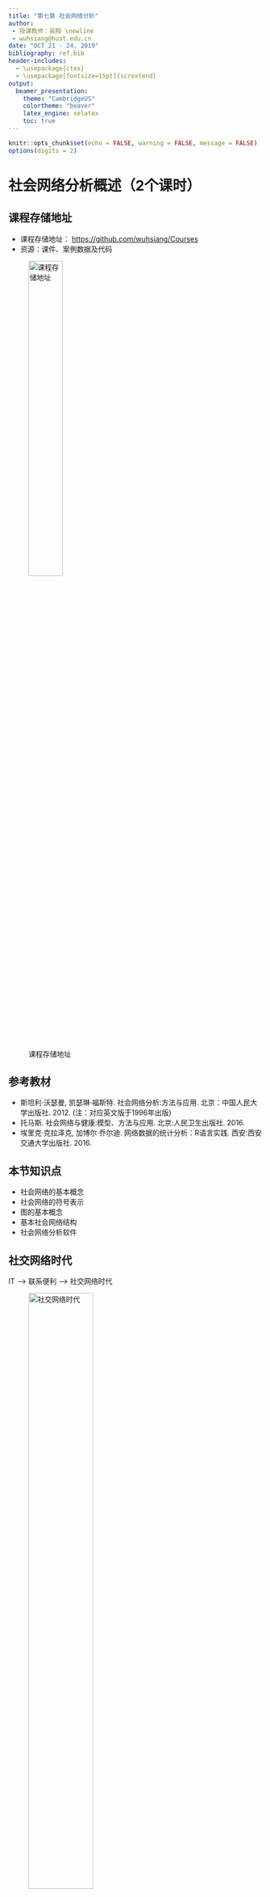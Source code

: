 ```yaml
---
title: "第七章 社会网络分析"
author:
 - 授课教师：吴翔 \newline
 - wuhsiang@hust.edu.cn
date: "OCT 21 - 24, 2019"
bibliography: ref.bib
header-includes:
  - \usepackage{ctex}
  - \usepackage[fontsize=15pt]{scrextend}
output:
  beamer_presentation:
    theme: "CambridgeUS"
    colortheme: "beaver"
    latex_engine: xelatex
    toc: true
---
```


```r

knitr::opts_chunk$set(echo = FALSE, warning = FALSE, message = FALSE)
options(digits = 2)

```


# 社会网络分析概述（2个课时）

## 课程存储地址

- 课程存储地址： [https://github.com/wuhsiang/Courses](https://github.com/wuhsiang/Courses)
- 资源：课件、案例数据及代码

![课程存储地址](../../QR.png){width=40%}

## 参考教材

- 斯坦利·沃瑟曼, 凯瑟琳·福斯特. 社会网络分析:方法与应用. 北京：中国人民大学出版社. 2012. (注：对应英文版于1996年出版)
- 托马斯. 社会网络与健康:模型、方法与应用. 北京:人民卫生出版社. 2016.
- 埃里克·克拉泽克, 加博尔·乔尔迪. 网络数据的统计分析：R语言实践. 西安:西安交通大学出版社. 2016.

## 本节知识点

- 社会网络的基本概念
- 社会网络的符号表示
- 图的基本概念
- 基本社会网络结构
- 社会网络分析软件

## 社交网络时代

IT --> 联系便利 --> 社交网络时代

![社交网络时代](figures/sns.jpg){width=55%}

## 社会网络与健康

![社会网络与肥胖](figures/dinner.jpg){width=50%}

- 哪种饮食结构/生活习惯会让人变胖？
- 肥胖会“**传染**”吗？

## 社会网络与健康（续）

![社会网络与抑郁](figures/depression.jpg){width=50%}

- 哪种特质的人更容易抑郁？
- **社会支持** 是否有助于改善抑郁？

## 社会网络与健康（续）

![社会网络与卫生服务能力提升](figures/mic.jpg){width=50%}

- 医联体模式是否有助于提升基层医疗机构的卫生服务能力？


## 社会网络视角

- 行动者之间的关系是主要的，行动者的属性是次要的
- 行动者和他们的行动被视为相互依赖的，而不是相互独立的自治体
- 行动者之间的联系是信息和资源的流动通道
- 个体的网络模型将网络结构环境视为个体行动的机遇或限制
- 网络模型将（社会、经济、政治、情感等）结构概念化为行动者之间关系的稳定形式

## 7.1.1 基本概念

社会网络分析（social network analysis, SNA）的关键概念：

- 行动者：社会网络分析中的社会实体被称为行动者，包括个体、企业、民族国家等
- 关系连接：行动者通过社会关系彼此相连。这些联系包括：评价、资源传输、行为互动等。联系存在于特定的成对行动者之间
- 关系：群体成员间某种类型的联系的集合
- 社会网络：行动者（人、组织等），及其之间关系的集合

其它关键概念还包括：二元图、三元图、子群、群。

## 基本特征

SNA的基本特征：

- 考虑整个网络结构
- 论证网络结构如何影响个体行为
- 运用图表展示
- 运用数学的形式

## 7.1.2 社会网络数据

社会网络数据包括：

- 行动者集合
- 社会关系
- 行动者属性

社会网络数据的**符号表示**包括：

- 图论
- 社会计量

## 图论符号表示法

图$G = (N, L)$由节点的集合$N$和边的集合$L$所定义。

| 社会网络         | 图              |
|:----------------:|:---------------:|
| 行动者           | 节点            |
| 社会关系         | 边              |

Table: 社会网络与图论的对应关系

图论符号表示法中，可以采用节点集合和边列表来表示社会网络数据。

## 图论符号表示法（续）

- 行动者集合$G$ = {王重阳，林朝英，黄药师，欧阳锋，洪七公，段智兴，周伯通，郭靖，杨过}
- 社会关系集合$L$ = {<王重阳，周伯通>，<王重阳，林朝英>，<黄药师，郭靖>，<洪七公，郭靖>，<周伯通，郭靖>，<欧阳锋，杨过>}

```r

# use igraph package
suppressMessages(library(igraph))
rm(list = ls())
# set random seeds
set.seed(123)
# create graph g from literal
g.condorheros <- graph_from_literal(WCY-ZBT, WCY-LCY, HYS-GJ, HQG-GJ, ZBT-GJ, OYF-YG, DZX)
# plot the graph
plot(g.condorheros, layout = layout.circle)

```

## 社会计量符号表示

- **社会计量**（sociometric）：由人以及被度量的人与人之间的情感关系组成的社会网络数据集合，旨在研究一群人中积极和消极的感情关系
- 社会关系矩阵：邻接矩阵，对应于量化行动者之间的社会关系图

## 邻接矩阵

```r

suppressMessages(library(pander))
suppressMessages(library(magrittr))
g.condorheros %>% as_adjacency_matrix(sparse = F) %>% pandoc.table(split.tables = Inf)

```

## 其它情形

- 有值关系

- 有向关系

- 多重关系

- 网络动态性

## 有向图/有值图

- 有向图
- 有值图（含权图）

```r

par(mfrow = c(1, 2))
# directed graph
g.ch.directed <- graph_from_literal(WCY++ZBT, WCY+-LCY, HYS+-GJ, HQG++GJ, ZBT++GJ, OYF++YG, DZX)
g.ch.directed %>% plot(layout = layout.circle)
# weighted edges
gw <- g.condorheros %>% set_edge_attr("weight", value = 1:6) %>%
  set_edge_attr("color", value = "red")
plot(gw, edge.width = E(gw)$weight)


```

## 多重关系

- 师门关系
- 家庭关系

```r

par(mfrow = c(1, 2))
# create graph h1 from literal
graph_from_literal(WCY-ZBT, LCY, HYS, HQG-GJ, OYF, YG, DZX) %>% plot(layout = layout.circle)
# create graph h2 from literal
graph_from_literal(WCY-LCY, HYS-GJ, HQG, ZBT-GJ, OYF-YG, DZX) %>% plot(layout = layout.circle)

```

## 网络动态性

- 前30年
- 后30年

```r

par(mfrow = c(1, 2))
# early period
g.condorheros %>% induced_subgraph(c(1, 3:4, 6:7, 9)) %>% plot(layout = layout.circle)
# late period
g.condorheros %>% induced_subgraph(c(2,4:9)) %>% plot(layout = layout.circle)

```

## 7.1.3 图的基本概念

- 子图：若$G_{s} = (N_{s}, L_{s})$，且$N_{S} \subset N$、$L_{s} \subset L$，那么$G_{s}$是$G$的子图
  - 点导出子图
  - 边导出子图
- 二元图：包含两个节点的点导出子图
- 三元图：包含三个节点的点导出子图

## 子图（续）

点导出子图与边导出子图

```r

par(mfrow = c(1, 2))
g.condorheros %>% induced_subgraph(c(1,2, 5, 8)) %>% plot()
g.condorheros %>% subgraph.edges(c(2:5)) %>% plot()


```

## 节点度

在无向图$G$中，节点$n_{i}$的度为

\begin{equation}
  \underbrace{d(n_{i})}_{\text{degree}} = \underbrace{\sum_{j} x_{ji}}_{\text{indegree}} = \underbrace{\sum_{j} x_{ij}}_{\text{outdegree}}.
\end{equation}

对于有向图而言，
\begin{equation*}
  \underbrace{\sum_{j} x_{ji}}_{\text{indegree}} \neq \underbrace{\sum_{j} x_{ij}}_{\text{outdegree}}.
\end{equation*}

## 节点度（续）

图$G$中节点度的均值为

\begin{equation*}
  \bar{d} = \frac{\sum d(n_{i})}{g} = \frac{2L}{g}。
\end{equation*}

度的方差为
\begin{equation*}
  S_{D}^{2} = \frac{\sum [d(n_{i}) - \bar{d}]^{2}}{g}.
\end{equation*}

$S_{D}^{2} = 0$对应的图称为$d$-规则图（$d$-regular lattice）。

## 图的密度

图的密度

- 实际存在的边与可能的边的数量比例

\begin{equation}
  \Delta = \frac{L}{g(g - 1) / 2} = \frac{2L}{g(g - 1)}.
\end{equation}


## 图的密度（续）

- 空图
- 完全图
- 密度 $\Delta = 2 / 6 = 0.33$

```r

par(mfrow = c(1, 3))
graph_from_literal(1, 2, 3, 4) %>% plot(circular = T)
make_full_graph(n = 4) %>% plot(circular = T)
graph_from_literal(1-2, 3, 2-4) %>% plot(circular = T)

```


## 节点间距离

- 测地线（geodesic distance）：节点$n_{i}$和$n_{j}$之间的最短距离$d(n_{i}, n_{j})$
- 图的直径
  - 测地线的最大值$D = \text{max}_{i} \text{max}_{j} d(n_{i}, n_{j})$
  - 刻画了图中两点之间的最远距离
- 非连通图：直径$D$无穷大

## 连通图

- 连通图
  - 任意两个节点$n_{i}$和$n_{j}$间都存在通路
  - 所有节点对都是可达的
- 连通分图
  - 非连通图的节点划分为多个子集
  - 每个子集内部是连通的，不同子集之间是不可达的
- 连通分图个数
  - 连通图：1
  - 非连通图：$\geq$ 2


## 7.1.4 主要网络模型

参照网络模型：

- 随机网络
- 规则网络

现实网络模型：

- 小世界网络
- 无标度网络（优先连接网络）

## 随机网络

- 基本假定：节点之间的边是随机构建的
- $G(n, p)$模型：图$G$有$n$个节点，$n\choose 2$条边以$p$的概率随机连接
- 节点的期望度是$(n - 1) p$，边的期望条数是$\frac{n (n - 1)}{2} \times p$

```r

# create and plot a random network
g.random <- erdos.renyi.game(9, 0.1)
g.random %>% plot(layout = layout.circle)

```


## 规则网络

- 基本假设：每个节点的度是常数$c$

```r

par(mfrow = c(1, 2))
g.lattice <- make_ring(n = 9, directed = FALSE, circular = TRUE)
g.lattice %>% plot(circular = T)
g.lattice <- g.lattice + edges(c(1, 3), c(2, 4), c(3, 5), c(4, 6), c(5, 7), c(6, 8), c(7, 9), c(8, 1), c(9, 2))
g.lattice %>% plot(circular = T)

```


## 小世界网络

- 基本问题：社会网络中两个节点之间传递信息将需要几个步骤？
- 基本假设：大多数节点几乎没有联系，但任意两个节点之间的距离都比预期的短
- 特点：这个世界真小啊！“六度分割”理论

```r

g.sw <- sample_smallworld(1, 9, 3, 0.02)
g.sw %>% plot(circular = T)

```

## 无标度网络

- 基本问题：加入现有网络时，行动者对要联系的人有偏好吗？
- 基本假设：行动者更喜欢连接到网络最中心的位置
- 特点：“富者愈富”


```r

g.pa <- sample_pa(n = 9, power = 1, directed = F)
g.pa %>% plot(circular = T)

```


## 7.1.5 社会网络分析软件

常用分析工具：

- UCINET
- Pajek
- NetMiner
- STRUCTURE
- MultiNet
- StOCNET


## 新兴分析工具

- Python-NetworkX

- R-**igraph**

本课程采用`igraph`包进行演示。

#  社会网络主要分析角度（4个课时）

## 本节知识点

- 中心性与声望 （行动者层级）

- 凝聚子群 （子群层级）

- 评估网络属性 （网络层级）

## 7.2.1 中心性与声望

- 基本问题：如何识别社会网络中“**最重要的**”角色？
- 中心性测度的**有效性**
  - 我们是否能够捕捉到实质上所要表示的“重要”？
  - 先有理论基础，再进行量化
- 中心性与声望
  - 中心性：行动者参与其中，适用于无向关系和有向关系
  - 声望：行动者作为接受者，适用于有向关系
  - 情境（关系本身的性质）：讨厌（接受者，负面）、给出建议（发送者）


## 中心性度量

无向关系的社会网络中，主要的几种中心性度量：

- 度中心性（degree centrality）

- 特征向量中心性（eigenvector centrality）

- 接近中心性（closeness centrality）

- 中介中心性（betweenness centrality）

## 特殊网络

我们考虑星形网络、环形网络和线形网络。

```r

par(mfrow = c(1, 3))

# 星形网络
g.star <- make_star(n = 9, mode = "undirected")
plot(g.star)

# 环形网络
g.ring <- make_ring(n = 9, directed = FALSE, circular = TRUE)
plot(g.ring)

# 线形网络
g.line <- graph_from_literal(1-2, 2-3, 3-4, 4-5, 5-6, 6-7, 7-8, 8-9)
plot(g.line, circular = T)

```

## 度中心性

度中心性（degree centrality）的测量逻辑：

- 中心的行动者在某种意义上必须是最活跃的
- 节点度可以衡量活跃程度

\begin{equation}
  C_{D}(n_{i}) = \frac{d(n_{i})}{g - 1}
\end{equation}

## 度中心性（续）

\begin{columns}
\begin{column}{0.58\textwidth}

在图$G$中，节点个数$g = 9$，度的最大值为$g - 1 = 8$。

$d(n_{HYS}) = 1$, 故$C_{D}(n_{HYS}) = 0.125$

$d(n_{WCY}) = 2$, 故$C_{D}(n_{WCY}) = 0.25$

$d(n_{DZX}) = 0$, 故$C_{D}(n_{DZX}) = 0$

$d(n_{GJ}) = 3$, 故$C_{D}(n_{DZX}) = 0.375$

\end{column}
\begin{column}{0.4\textwidth}
 \includegraphics[width=1.2\textwidth]{figures/condorheros.png}
\end{column}
\end{columns}

## 度中心性（续）

```r

# calculate degree centrality
cd <- cbind(degree(g.star,  normalized = T), degree(g.ring,  normalized = T), degree(g.line,  normalized = T), degree(g.condorheros,  normalized = T))
colnames(cd) <- c("star", "ring", "line", "condor-heros")
# print the results
pandoc.table(cd, caption = "Degree centrality for four graphs")

```

## 特征向量中心性

特征向量中心性（eigenvector centrality）的测量逻辑：

- 如果某个行动者邻居大多是中心行动者，那么他就是中心行动者
- 中心性不仅取决于认识多少人，还取决于认识的人是否重要

图$G$的邻接矩阵为$A$，
\begin{equation*}
  A v = \lambda v,
\end{equation*}
其中$\lambda$为特征值，$v$为特征向量。

特征向量中心性$C_{e}(n_{i})$定义为**最大特征值**对应的特征向量。

```r

# calculate adjacency matrix
a.condorheros <- g.condorheros %>% as_adjacency_matrix(sparse = F)
# calculate eigvalues
eigmax <- eigen(a.condorheros)$`values`[1]
eigvec <- eigen(a.condorheros)$vectors[, 1]

```

## 特征向量中心性（续）

\begin{columns}
\begin{column}{0.58\textwidth}

在图$G$中，最大特征值为`r eigmax`。

对应的特征向量为
$C_{e}(n_{i}) = c(0.37, 0.51, 0.2, 0.32, 0.6, 0.32, 0, 0, 0)$。

\end{column}
\begin{column}{0.4\textwidth}
 \includegraphics[width=1.2\textwidth]{figures/condorheros.png}
\end{column}
\end{columns}

## 特征向量中心性（续）

```r

ce <- cbind(eigen_centrality(g.star, scale = T)$vector, eigen_centrality(g.ring, scale = T)$vector, eigen_centrality(g.line, scale = T)$vector, eigen_centrality(g.condorheros, scale = T)$vector)
colnames(ce) <- c("star", "ring", "line", "condor-heros")
pandoc.table(ce, digits = 2, caption = "Eiggenvector centrality for four graphs")

```

## PageRank

Google搜索引擎

- 采用PageRank来度量网页的中心性
- 在检索时，和查询相匹配且PageRank值高的网页将最先显示

PageRank在特征中心性的基础上作了修正：

- 中心节点在传递其中心性时，考虑其度（有向图中，则是出度）
- 每个邻居获取其中心性的一部分（除以节点度）

## 接近中心性

接近中心性（closeness centrality）的测量逻辑：

- 占据中心地位的行动者在与其他行动者交流信息时更有效率
- 如果行动者能快速地与所有其他行动者产生内在连接，那么他就是中心行动者
- 最小距离可以用于测量中心性

\begin{equation}
  C_{C}(n_{i}) = \frac{g - 1}{\sum_{j = 1}^{g} d(n_{i}, n_{j})}.
\end{equation}

缺陷：

- 必须是连通图
- 实际操作中，基于最大连通子图来计算

## 接近中心性（续）

首先，得到最大连通子图$G'$。可以看到，欧阳锋、杨过和段智兴（节点7-9）被排除在最大连通子图之外。

```r

par(mfrow = c(1, 2))
g.condorheros %>% plot(circular = T)
g.ch.m <- decompose(g.condorheros)[[1]]
g.ch.m %>% plot()

```

## 接近中心性（续）

\begin{columns}
\begin{column}{0.58\textwidth}

在图$G'$中，节点个数$g = 6$，最短距离之和的最小值为$g - 1 = 5$。

$\sum_{j \neq HYS} d(n_{HYS}, n_{j}) = 1 + 2 \times 2 + 3 + 4 = 12$, 故$C_{C}(n_{HYS}) = 5 / 12 = 0.42 $

$\sum_{j \neq GJ} d(n_{GJ}, n_{j}) = 1 \times 3 + 2 + 3 = 8$, 故$C_{C}(n_{GJ}) = 5 / 8 = 0.62$

\end{column}
\begin{column}{0.4\textwidth}
 \includegraphics[width=1.2\textwidth]{figures/gchm.png}
\end{column}
\end{columns}


## 接近中心性（续）

```r

# calculate closeness centrality
cc <- cbind(closeness(g.star, normalized = T), closeness(g.ring, normalized = T), closeness(g.line, normalized = T), c(closeness(g.ch.m, normalized = T), rep(0, 3)))
colnames(cc) <- c("star", "ring", "line", "condor-heros")
# print the results
pandoc.table(cc, digits = 2, caption = "Closeness centrality for four graphs")

```

## 中介中心性

中介中心性（betweenness centrality）的测量逻辑：

- 如果某个行动者位于其它行动者的最短路径上，那么他就是中心行动者
- 最短距离地位具有战略重要性

假定连接$j$和$k$的最短路径共有$g_{jk}$条，而其中包含节点$i$的有$g_{jk}(n_{i})$条

\begin{equation}
  C_{B}(n_{i}) = \frac{\sum_{j \leq k} g_{jk}(n_{i}) / g_{jk}}{(g - 1)(g - 2) / 2}.
\end{equation}

## 中介中心性（续）

\begin{columns}
\begin{column}{0.58\textwidth}

在图$G$中，节点个数$g = 9$，除节点$i$以外，图$G$的路径最大数目为$(g - 1) (g - 2) / 2 = 28$。

只有王重阳、周伯通、郭靖处于其他行动者的最短路径上。

$n_{WCY}$：$\sum g_{j-LCY} = 1 \times 4 = 4$，故$C_{B}(n_{WCY}) = 4 / 28 = 0.14$。

$n_{GJ}$：$\sum g_{j-HYS} = \sum g_{j-HQG} = 4$，故$\sum_{j \leq k} g_{jk}(n_{GJ}) / g_{jk} = 4 \times 2 - 1 = 7$，即$C_{B}(n_{GJ}) = 7 / 28 = 0.25$。

\end{column}
\begin{column}{0.4\textwidth}
 \includegraphics[width=1.2\textwidth]{figures/condorheros.png}
\end{column}
\end{columns}

## 中介中心性（续）

```r

cb <- cbind(betweenness(g.star,  normalized = T), betweenness(g.ring,  normalized = T), betweenness(g.line,  normalized = T), betweenness(g.condorheros,  normalized = T))
colnames(cb) <- c("star", "ring", "line", "condor-heros")
pandoc.table(cb, digits = 2, caption = "Betweenness centrality for four graphs")

```

## 中心性测度的比较（续）

```r

cb <- cbind(degree(g.condorheros,  normalized = T), eigen_centrality(g.condorheros, scale = T)$vector, c(closeness(g.ch.m, normalized = T), rep(0, 3)), betweenness(g.condorheros,  normalized = T))
colnames(cb) <- c("degree", "eigen_centrality", "closeness", "betweenness")
pandoc.table(cb, digits = 2, caption = "A comparison of centralities for condor-heros network")

```


## 声望

有向关系的社会网络中，主要的三种声望测量：

- 度数声望（类似于度中心性）
- 邻近声望（类似于接近中心性）
- 地位或等级声望（类似于特征向量中心性）

## 中心性与市场策略

智能穿戴设备可以用作：

- 慢性病管理
- 生活与运动习惯监测

大多数智能手环、智能手表等产品销售状况并不理想。在市场营销中，为了促进新产品的扩散，企业可能采用“product seeding program”，亦即：

- 选取意见领袖作为“种子客户”，免费向其提供新产品，以期这些“种子客户”能够通过口碑效应，促进新产品的扩散。


## 智能穿戴设备扩散模型


对于任意行动者$i$，购买智能穿戴设备的决策受到两个途径的影响：

- 大众传播：广告等途径，全局效果
- 口碑传播：个体之间传播，局部效果

## 智能穿戴设备扩散模型（续）


如果第$t - 1$期末行动者$i$尚未购买智能穿戴设备，那么他在第$i$期购买智能穿戴设备的概率是：

\begin{equation}
  \text{prob}_{it} = 1 - (1 - p) \times (1 - q) ^ {m_{it}},
\end{equation}

其中：

- $p$：创新系数，用以刻画大众传播
- $q$：模仿系数，用以刻画口碑传播
- $m_{it}$：在第$t - 1$期末，与行动者$i$直接相连的行动者中，已经购买了智能穿戴设备的数量

## 智能穿戴设备扩散模型（续）

如果行动者$i$在第$t$期购买了智能穿戴设备，则记作$y_{it} = 1$；否则，记作记作$y_{it} = 0$。所以，每期的销售量为：

\begin{equation}
  \text{sales}_{t} = \sum_{i} y_{it}.
\end{equation}

进一步，考虑到货币的时间价值，可以通过折现率$r$来计算企业通过销售智能穿戴设备获得的收益净现值：

\begin{equation}
  \text{npv} = \sum_{t} \frac{\text{sales}_{t}}{(1 + r)^{t}}.
\end{equation}

## 仿真模型及分析

根据以上仿真模型，模拟智能穿戴设备的扩散过程。

在5000个潜在客户中选取10个作为“种子客户”，并考虑三种策略：

- 选择度中心性最大的10位
- 选择特征向量中心性最大的10位
- 选择接近中心性最大的10位
- 选择中介中心性最大的10位

模型的代码及实现请参阅：

- [cases/case-diffusion.Rmd](https://github.com/wuhsiang/Courses/tree/master/healthinfo/cases)

## 智能穿戴设备扩散曲线

![产品扩散曲线](figures/diffusion.png){width=75%}

## 智能穿戴设备销售净现值


相应地得到销售净现值如下：

```r

# npv
npv <- c(3443, 3446, 3442, 3417, 3460)
names(npv) <- c("normal", "dc", "ec", "cc", "bc")
print(npv)

```

考虑到免费向10位客户提供了智能穿戴产品，策略四是有效果的。

注：需要多次重复（repeat = 30）求平均值


## 7.2.2 凝聚子群

社会网络的分析层次

- 行动者：中心性与声望

- 子群：凝聚子群

- 网络：评估网络属性


## 理论背景

社会群体理论

- 结构化凝聚

  - 假设：两个人存在正向互动时，存在趋向一致的压力

  - 例子：党同伐异

- 同质性

  - 社会规范：凝聚导致同质性

  - 个体选择：个体选择加入与自己类似的群体

## 社会群体理念

如何概念化社会群体？

- 联系的交互性

- 子群成员的接近度或可及性

- 成员间联系的频率

- 与非成员相比，子群成员联系的相对频率

## 凝聚子群分析方法

- 基于完全交互性

- 基于可及性和直径

- 基于节点度

- 凝聚程度的度量

- 图分割与层次聚类

## 空手道俱乐部网络

考虑分裂为两个派别的空手道俱乐部网络`karate`，两派领导为Mr Hi和John A。

```r

# clean the working directory
rm(list = ls())
suppressMessages(library(sand))
suppressMessages(library(pander))
suppressMessages(library(magrittr))
suppressMessages(library(igraph))
data(karate)
set.seed(123)

# plot karate
plot(karate, layout = layout.kamada.kawai(karate))

```


## 基于完全交互性

团（clique）

- 社会学含义：在友谊选择中，由那些彼此相互选择的人们构成的，并且包含了所有与全体子群成员相互选择的人

- 图论定义：节点个数$g_{s} \geq 3$的最大**完全**子图

## 团

```r

# summary of cliques
table(sapply(cliques(karate), length)) %>% pandoc.table()
# cliques with size = 5
cliques(karate)[sapply(cliques(karate), length) == 5][[1]]

```

## 团（续）


```r

# obtain two cliques
cl5 <- cliques(karate)[sapply(cliques(karate), length) == 5]
# plot these two cliques
par(mfrow = c(1, 2))
karate %>% induced_subgraph(cl5[[1]]) %>% plot()
karate %>% induced_subgraph(cl5[[2]]) %>% plot()

```

## 团（续）

缺点：

- 定义过于严格
  - 任意一个联系缺失，则无法成团
  - 现实例子非常少
- 团之间不存在内在的区别
  - 在图论意义上，都是完全子图
  - 无法探究团的特性带来的影响

改进：

- 放松其定义，使其在理论和应用上更加有用

## 基于可及性和直径

基于可及性，可以定义$n$-团

- 基本假定
  - 重要的社会过程可以通过中间人发生
  - 子群成员间的距离是最短的
- 定义
  - 在图$G$中，子图中任意节点距离$d(n_{i}, n_{j}) \leq n$

## $n$-团

```r

# create a graph for example
graph_from_literal(1-2, 1-3, 2-3, 2-4, 3-5, 4-6, 5-6) %>% plot(circular = F)

```

\begin{columns}
\begin{column}{0.58\textwidth}

右图的2-团包括：

\begin{itemize}
  \item {1, 2, 3, 4, 5}
  \item {2, 3, 4, 5, 6}
\end{itemize}

缺陷:

\begin{itemize}
  \item 节点4和5的最短路径包含了节点6
  \item 节点6不在子群中
\end{itemize}

\end{column}
\begin{column}{0.4\textwidth}
 \includegraphics[width=1.2\textwidth]{figures/cliqueexample.png}
\end{column}
\end{columns}

## $n$-族和$n$-社

反思：

- $n$-团作为子图，其直径可能大于$n$
- $n$-团可能是非连通的
- $n$-团未能达到我们希望的凝聚程度

改进：

- $n$-族：在子图$G_{s}$中，任意节点距离$d(n_{i}, n_{j}) \leq n$
- $n$-社：直径为$n$的最大子图

## $n$-族和$n$-社（续）

\begin{columns}
\begin{column}{0.58\textwidth}

右图的2-团包括：

\begin{itemize}
  \item {1, 2, 3, 4, 5}
  \item {2, 3, 4, 5, 6}
\end{itemize}

右图的2-族包括：

\begin{itemize}
  \item {2, 3, 4, 5, 6}
\end{itemize}

右图的2-社包括：

\begin{itemize}
  \item {1, 2, 3, 4}
  \item {1, 2, 3, 5}
  \item {2, 3, 4, 5, 6}
\end{itemize}

\end{column}
\begin{column}{0.4\textwidth}
 \includegraphics[width=1.2\textwidth]{figures/cliqueexample.png}
\end{column}
\end{columns}

## 基于节点度

基本假定的适用性：

- 可及性：重要的社会过程可以通过中间人发生（信息与资源传播）
- 邻接性：重要的社会过程需要直接接触（团体内的知识学习）

基于节点度的子群：

- 基本假定：行动者与子群内相当数量的成员相邻接
- 现实含义：多重冗余的沟通渠道，子图的“脆弱性”问题（星形网络）
- $k$-丛（$k$-plex）：子图$G_{s}$中$d_{s}(n_{i}) \geq g_{s} - k$
- $k$-核（$k$-core）：子图$G_{s}$中$d_{s}(n_{i}) \geq k$

## $k$-核与可视化

核数（coreness）为1（黑色）、2（红色）、3（绿色）、4（蓝色）

```r

# calculate cores
cores <- graph.coreness(karate)
# get adjacency matrix
A <- as_adjacency_matrix(karate, sparse = F)
g <- network::as.network.matrix(A)
# plot the graph
suppressMessages(library(sna))
sna::gplot.target(g, cores, circ.col = "skyblue",
                  usearrows = F, vertex.col = cores, edge.col = "darkgray")


```

## 凝聚程度的度量


度量的思路：

- 内外联系的比较
  - 子群内联系集中
  - 子群内外联系的强度或频率之比较大

- 健壮的连通性
  - 凝聚子群在连通性方面是健壮的（有益的冗余）
  - 移除一定数量的边之后，子群依然是连通的


## 图分割与层次聚类

```r

# clustering
kc <- cluster_fast_greedy(karate)

```

对空手道俱乐部网络进行层次聚类，发现`r length(kc)`个社团（communities），其大小分别为`r sizes(kc)[1]`、`r sizes(kc)[2]`和`r sizes(kc)[3]`。

```r

# plot these communities
plot(kc, karate)

```

## 图分割与层次聚类（续）

采用树状图展示：

```r

suppressMessages(library(ape))
dendPlot(kc, mode = "phylo")

```

## 7.2.3 评估网络属性

真实网络的属性：

- 度分布：幂律

- 聚类系数：较高

- 平均路径长度：较短


## 度分布


真实网络的节点度通常满足**幂律分布**，即度为$k$的节点在网络中的比例为

\begin{equation}
  p_{k} = a k^{-b}
\end{equation}

或者得到

\begin{equation}
  \text{ln}(p_{k}) = -b \text{ln}(k) + \text{ln} (a).
\end{equation}

符合幂律分布的网络称之为**无标度网络**。

## 聚类系数

聚类系数（clustering coefficient）定义为

\begin{equation}
  cl_{T}(G) = \frac{3 \tau_{\Delta}(G)}{\tau_{3}(G)},
\end{equation}
其中$\tau_{\Delta}(G)$是图$G$中三角形的个数，而$\tau_{3}(G)$为连通的三元组（即由两条边连接的三个节点，亦即2-star网络）的个数。

聚类系数衡量了“传递三元组”的比例。

## 平均路径长度

平均路径长度为

\begin{equation}
  \bar{d} = \frac{\sum_{i \neq j} d(n_{i}, n_{j})}{g (g - 1)}.
\end{equation}

真实网络的平均路径长度大多在4-6之间。

## 真实网络案例

```r

rm(list = ls())
detach("package:sna")
detach("package:network")
suppressMessages(library(sand))
suppressMessages(library(igraph))
suppressMessages(library(ggplot2))
suppressMessages(library(dplyr))
suppressMessages(library(pander))
data("fblog")
fblog <- fblog %>% upgrade_graph()
plot(fblog)

```

## 度分布

法国的博客网络`fblog`，包含`r length(V(fblog))`个节点和`r length(E(fblog))`条边。

```r

# calculate degree
dc <- degree(fblog)
u <- table(dc) %>% as.data.frame() %>%
  within({
    dc <- dc %>% as.character() %>% as.numeric() %>% log();
    Freq <- log(Freq / 192)
  }
  )
# plot
u %>% ggplot(aes(x = dc, y = Freq)) + geom_point(shape = 1) + geom_smooth(method=lm) + theme_bw()

```

## 估计幂律指数

```r

suppressMessages(library(stargazer))
fit <- lm(Freq ~ dc, data = u)
stargazer(fit, type = "latex", report = "vc*")

```


## 主要参数

我们计算三个主要参数：

- 平均度
- 平均聚类系数
- 平均路径长度

```r

# calculate these parameters
fblog.stat <- c(fblog %>% degree() %>% mean(), transitivity(fblog), mean_distance(fblog))
names(fblog.stat) <- c("degree", "clustering coefficient", "distance")
pandoc.table(fblog.stat)

```

## 随机网络

设置$n = 192$，$p = 15 / 192 = 0.078$，创建随机网络。

进而计算三个主要参数。

```r

# create a random graph
g.random <- erdos.renyi.game(n = 192, p = 0.078)
# calculate these parameters
grandom.stat <- c(g.random  %>% degree() %>% mean(), transitivity(g.random), mean_distance(g.random))
names(grandom.stat) <- c("degree", "clustering coefficient", "distance")
pandoc.table(grandom.stat)


```

随机网络：

- 度不是幂律分布
- 聚类系数过低

## 小世界网络

设置$n = 192$，重链概率$\beta = 0.078 \in (0.01, 0.1)$，创建小世界网络。

进而计算三个主要参数。

```r

# create a small world graph
g.sw <- sample_smallworld(1, size = 192, nei = 8, p = 0.078)
# calculate these parameters
gsw.stat <- c(g.sw  %>% degree() %>% mean(), transitivity(g.sw), mean_distance(g.sw))
names(gsw.stat) <- c("degree", "clustering coefficient", "distance")
pandoc.table(gsw.stat)


```

小世界网络：

- 度不是幂律分布


## 优先连接网络

设置$n = 192$，幂律指数$b = 0.79$，创建优先连接网络。

进而计算三个主要参数。

```r

# create a scale-free graph
g.pa <- sample_pa(n = 192, power = 0.79, m = 8, zero.appeal = 1, directed = F)
# calculate these parameters
gpa.stat <- c(g.pa  %>% degree() %>% mean(), transitivity(g.pa), mean_distance(g.pa))
names(gpa.stat) <- c("degree", "clustering coefficient", "distance")
pandoc.table(gpa.stat)


```

优先连接网络：

- 聚类系数过低


## 典型网络的属性比较

我们最后比较典型网络的主要属性：

```r

# combine these parameters
mstat <- cbind(c(fblog %>% degree() %>% mean(), transitivity(fblog), mean_distance(fblog)),
      c(g.random  %>% degree() %>% mean(), transitivity(g.random), mean_distance(g.random)),
      c(g.sw  %>% degree() %>% mean(), transitivity(g.sw), mean_distance(g.sw)),
      c(g.pa  %>% degree() %>% mean(), transitivity(g.pa), mean_distance(g.pa)))

# create a data frame
mstat <- matrix(mstat, nrow = 3) %>% t() %>%
  as.data.frame()
colnames(mstat) <- c("degree", "clustering coefficient", "distance")
rownames(mstat) <- c("fblog", "random", "sw", "pa")
pandoc.table(mstat, digits = 2)


```


# 案例（2个课时）



## 本节知识点

- SNA与文献分析

- SNA与健康行为分析

## 7.3.1 医学领域案例：文献分析

- [CiteSpace中文版指南](https://github.com/wuhsiang/Courses/blob/master/healthinfo/resources/CiteSpace-Guide.pdf)

- [CiteSpace讲义](https://github.com/wuhsiang/Courses/tree/master/healthinfo/resources/CiteSpace-itpcas.pdf)


## 7.3.2 医学领域案例：行为分析

- [孟加拉国Dhaka城市贫民社区中青年的精神健康问题研究](https://github.com/wuhsiang/Courses/blob/master/healthinfo/cases/case-dhaka.Rmd)
